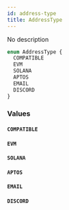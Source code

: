 ```yaml
---
id: address-type
title: AddressType
---
```



No description

```graphql
enum AddressType {
  COMPATIBLE
  EVM
  SOLANA
  APTOS
  EMAIL
  DISCORD
}
```


### Values

#### `COMPATIBLE` 




#### `EVM` 




#### `SOLANA` 




#### `APTOS` 




#### `EMAIL` 




#### `DISCORD` 






